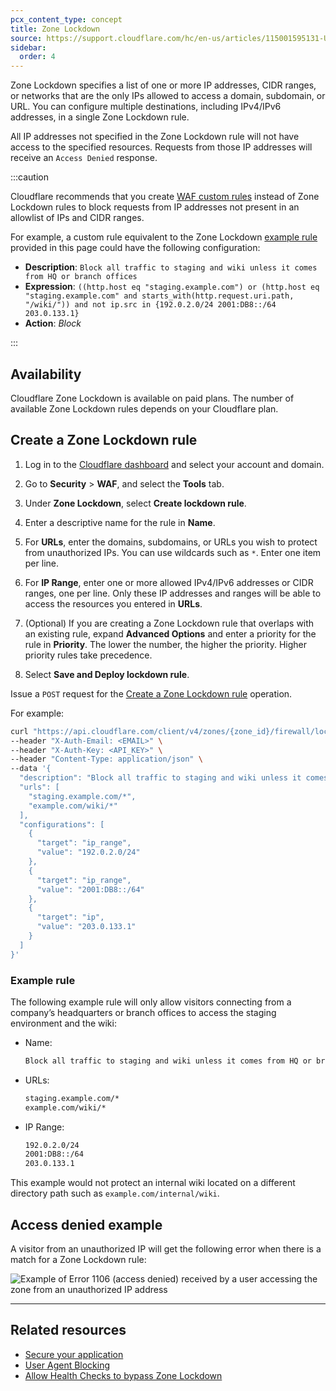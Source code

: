 ```yaml
---
pcx_content_type: concept
title: Zone Lockdown
source: https://support.cloudflare.com/hc/en-us/articles/115001595131-Understanding-Cloudflare-Zone-Lockdown
sidebar:
  order: 4
---
```



Zone Lockdown specifies a list of one or more IP addresses, CIDR ranges, or networks that are the only IPs allowed to access a domain, subdomain, or URL. You can configure multiple destinations, including IPv4/IPv6 addresses, in a single Zone Lockdown rule.

All IP addresses not specified in the Zone Lockdown rule will not have access to the specified resources. Requests from those IP addresses will receive an `Access Denied` response.

:::caution

Cloudflare recommends that you create [WAF custom rules](/waf/custom-rules/) instead of Zone Lockdown rules to block requests from IP addresses not present in an allowlist of IPs and CIDR ranges.

For example, a custom rule equivalent to the Zone Lockdown [example rule](#example-rule) provided in this page could have the following configuration:

- **Description**: `Block all traffic to staging and wiki unless it comes from HQ or branch offices`
- **Expression**: `((http.host eq "staging.example.com") or (http.host eq "staging.example.com" and starts_with(http.request.uri.path, "/wiki/")) and not ip.src in {192.0.2.0/24 2001:DB8::/64 203.0.133.1}`
- **Action**: _Block_

:::

## Availability

Cloudflare Zone Lockdown is available on paid plans. The number of available Zone Lockdown rules depends on your Cloudflare plan.

<FeatureTable id="security.x_zone_lockdown_rules" />

## Create a Zone Lockdown rule

<Tabs syncKey="dashPlusAPI"> <TabItem label="Dashboard">

1. Log in to the [Cloudflare dashboard](https://dash.cloudflare.com/) and select your account and domain.

2. Go to **Security** > **WAF**, and select the **Tools** tab.

3. Under **Zone Lockdown**, select **Create lockdown rule**.

4. Enter a descriptive name for the rule in **Name**.

5. For **URLs**, enter the domains, subdomains, or URLs you wish to protect from unauthorized IPs. You can use wildcards such as `*`. Enter one item per line.

6. For **IP Range**, enter one or more allowed IPv4/IPv6 addresses or CIDR ranges, one per line. Only these IP addresses and ranges will be able to access the resources you entered in **URLs**.

7. (Optional) If you are creating a Zone Lockdown rule that overlaps with an existing rule, expand **Advanced Options** and enter a priority for the rule in **Priority**. The lower the number, the higher the priority. Higher priority rules take precedence.

8. Select **Save and Deploy lockdown rule**.

</TabItem> <TabItem label="API">

Issue a `POST` request for the [Create a Zone Lockdown rule](/api/operations/zone-lockdown-create-a-zone-lockdown-rule) operation.

For example:

```bash
curl "https://api.cloudflare.com/client/v4/zones/{zone_id}/firewall/lockdowns" \
--header "X-Auth-Email: <EMAIL>" \
--header "X-Auth-Key: <API_KEY>" \
--header "Content-Type: application/json" \
--data '{
  "description": "Block all traffic to staging and wiki unless it comes from HQ or branch offices",
  "urls": [
    "staging.example.com/*",
    "example.com/wiki/*"
  ],
  "configurations": [
    {
      "target": "ip_range",
      "value": "192.0.2.0/24"
    },
    {
      "target": "ip_range",
      "value": "2001:DB8::/64"
    },
    {
      "target": "ip",
      "value": "203.0.133.1"
    }
  ]
}'
```

</TabItem> </Tabs>

### Example rule

The following example rule will only allow visitors connecting from a company’s headquarters or branch offices to access the staging environment and the wiki:

- Name:

  ```txt
  Block all traffic to staging and wiki unless it comes from HQ or branch offices
  ```

- URLs:

  ```txt
  staging.example.com/*
  example.com/wiki/*
  ```

- IP Range:

  ```txt
  192.0.2.0/24
  2001:DB8::/64
  203.0.133.1
  ```

This example would not protect an internal wiki located on a different directory path such as `example.com/internal/wiki`.

## Access denied example

A visitor from an unauthorized IP will get the following error when there is a match for a Zone Lockdown rule:

![Example of Error 1106 (access denied) received by a user accessing the zone from an unauthorized IP address](~/assets/images/waf/tools/zone-lockdown-rule-error-1106-access-denied.png)

---

## Related resources

- [Secure your application](/learning-paths/application-security/)
- [User Agent Blocking](/waf/tools/user-agent-blocking/)
- [Allow Health Checks to bypass Zone Lockdown](/health-checks/how-to/zone-lockdown/)
